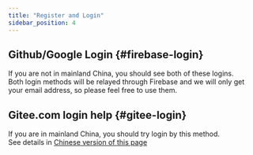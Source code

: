 ---
title: "Register and Login"
sidebar_position: 4
---



## Github/Google Login {#firebase-login}  
If you are not in mainland China, you should see both of these logins.  
Both login methods will be relayed through Firebase and we will only get your email address, so please feel free to use them.  

## Gitee.com login help {#gitee-login}  
If you are in mainland China, you should try login by this method.  
See details in <a target="_blank" href="../../zh/FAQ/reg_n_login/">Chinese version of this page</a>  